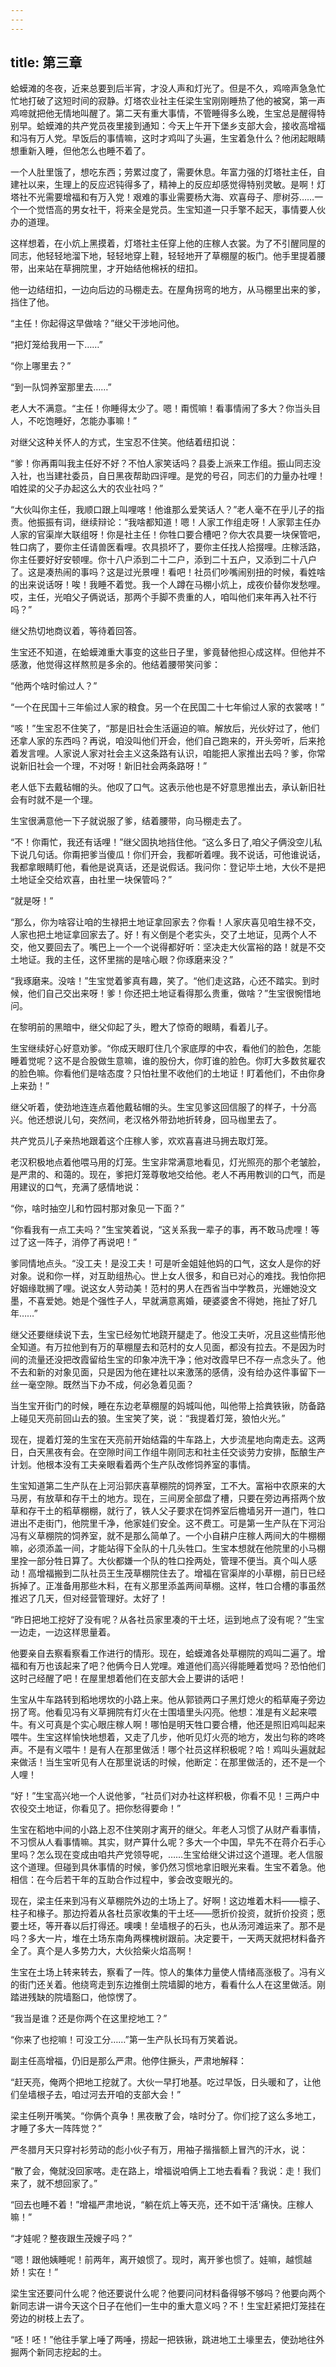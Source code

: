 ```yaml
---
---
---
```

title: 第三章
---




蛤蟆滩的冬夜，近来总要到后半宵，才没人声和灯光了。但是不久，鸡啼声急急忙忙地打破了这短时间的寂静。灯塔农业社主任梁生宝刚刚睡热了他的被窝，第一声鸡啼就把他无情地叫醒了。第二天有重大事情，不管睡得多么晚，生宝总是醒得特别早。蛤蟆滩的共产党员夜里接到通知：今天上午开下堡乡支部大会，接收高增福和冯有万人党。早饭后的事情嘛，这时才鸡叫了头遍，生宝着急什么？他闭起眼睛想重新入睡，但他怎么也睡不着了。

一个人肚里饿了，想吃东西；劳累过度了，需要休息。年富力强的灯塔社主任，自建社以来，生理上的反应迟钝得多了，精神上的反应却感觉得特别灵敏。是啊！灯塔社不光需要增福和有万入党！艰难的事业需要杨大海、欢喜母子、廖树芬……一个一个觉悟高的男女社干，将来全是党员。生宝知道一只手擎不起天，事情要人伙办的道理。

这样想着，在小炕上黑摸着，灯塔社主任穿上他的庄稼人衣裳。为了不引醒同屋的同志，他轻轻地溜下地，轻轻地穿上鞋，轻轻地开了草棚屋的板门。他手里提着腰带，出来站在草拥院里，才开始结他棉袄的纽扣。

他一边结纽扣，一边向后边的马棚走去。在屋角拐弯的地方，从马棚里出来的爹，挡住了他。

“主任！你起得这早做啥？”继父干涉地问他。

“把灯笼给我用一下……”

“你上哪里去？”

“到一队饲养室那里去……”

老人大不满意。“主任！你睡得太少了。嗯！甭慌嘛！看事情闹了多大？你当头目人，不吃饱睡好，怎能办事嘛！”

对继父这种关怀人的方式，生宝忍不住笑。他结着纽扣说：

“爹！你再甭叫我主任好不好？不怕人家笑话吗？县委上派来工作组。振山同志没入社，也当建社委员，自日黑夜帮助四评哩。是党的号召，同志们的力量办社哩！咱姓梁的父子办起这么大的农业社吗？”

“大伙叫你主任，我顺口跟上叫哩喀！他谁那么爱笑话人？”老人毫不在乎儿子的指责。他振振有词，继续辩论：“我啥都知道！嗯！人家工作组走呀！人家郭主任办人家的官渠岸大联组呀！你是社主任！你牲口要合槽吧？你大农具要一块保管吧，牲口病了，要你主任请兽医看哩。农具损坏了，要你主任找人拾掇哩。庄稼活路，你主任要好好安顿哩。你十八户添到二十二户，添到二十五户，又添到二十八户了。这是凑热闹的事吗？这是过光景哩！看吧！社员们吵嘴闹别扭的时候，看姓啥的出来说话呀！唉！我睡不着觉。我一个人蹲在马棚小炕上，成夜价替你发愁哩。哎，主任，光咱父子俩说话，那两个手脚不贵重的人，咱叫他们来年再入社不行吗？”

继父热切地商议着，等待着回答。

生宝还不知道，在蛤蟆滩重大事变的这些日子里，爹竟替他担心成这样。但他并不感激，他觉得这样熬煎是多余的。他结着腰带笑问爹：

“他两个啥时偷过人？”

“一个在民国十三年偷过人家的粮食。另一个在民国二十七年偷过人家的衣裳喀！”

“咳！”生宝忍不住笑了，“那是旧社会生活逼迫的嘛。解放后，光伙好过了，他们还拿人家的东西吗？再说，咱没叫他们开会，他们自己跑来的，开头旁听，后来抢着发言哩。人家说人家对社会主义这条路有认识，咱能把人家推出去吗？爹，你常说新旧社会一个理，不对呀！新旧社会两条路呀！”

老人低下去戴毡帽的头。他叹了口气。这表示他也是不好意思推出去，承认新旧社会有时就不是一个理。

生宝很满意他一下子就说服了爹，结着腰带，向马棚走去了。

“不！你甭忙，我还有话哩！”继父固执地挡住他。“这么多日了,咱父子俩没空儿私下说几句话。你甭把爹当傻瓜！你们开会，我都听着哩。我不说话，可他谁说话，我都拿眼睛盯他，看他是说真话，还是说假话。我问你：登记毕土地，大伙不是把土地证全交给欢喜，由社里一块保管吗？”

“就是呀！”

“那么，你为啥容让咱的生禄把土地证拿回家去？你看！人家庆喜见咱生禄不交，人家也把土地证拿回家去了。好！有义倒是个老实头，交了土地证，见两个人不交，他又要回去了。嘴巴上一个一个说得都好听：坚决走大伙富裕的路！就是不交土地证。我的主任，这怀里揣的是啥心眼？你琢磨来没？”

“我琢磨来。没啥！”生宝觉着爹真有趣，笑了。“他们走这路，心还不踏实。到时候，他们自己交出来呀！爹！你还把土地证看得那么贵重，做啥？”生宝很惋惜地问。

在黎明前的黑暗中，继父仰起了头，瞪大了惊奇的眼睛，看着儿子。

生宝继续好心好意劝爹。“你成天眼盯住几个家底厚的中农，看他们的脸色，怎能睡着觉呢？这不是合股做生意嘛，谁的股份大，你盯谁的脸色。你盯大多数贫雇农的脸色嘛。你看他们是啥态度？只怕社里不收他们的土地证！盯着他们，不由你身上来劲！”

继父听着，使劲地连连点着他戴毡帽的头。生宝见爹这回信服了的样子，十分高兴。他还想说儿句，突然间，老汉格外带劲地折转身，回马枷里去了。

共产党员儿子亲热地跟着这个庄稼人爹，欢欢喜喜进马拥去取灯笼。

老汉积极地点着他喂马用的灯笼。生宝非常满意地看见，灯光照亮的那个老皱脸，是严肃的、和蔼的。现在，爹把灯笼尊敬地交给他。老人不再用教训的口气，而是用建议的口气，充满了感情地说：

“你，啥时抽空儿和竹园村那对象见一下面？”

“你看我有一点工夫吗？”生宝笑着说，“这关系我一辈子的事，再不敢马虎哩！等过了这一阵子，消停了再说吧！”

爹同情地点头。“没工夫！是没工夫！可是听金姐娃他妈的口气，这女人是你的好对象。说和你一样，对互助组热心。世上女人很多，和自已对心的难找。我怕你把好姻缘耽搁了哩。说这女人劳动美！范村的男人在西省当中学教员，光姗她没文墨，不喜爱她。她是个强性子人，早就满意离婚，硬婆婆舍不得她，拖扯了好几年……”

继父还要继续说下去，生宝已经匆忙地跷开腿走了。他没工夫听，况且这些情形他全知道。有万拉他到有万的草棚屋去和范村的女人见面，都没有拉去。不是因为时间的流量还没把改霞留给生宝的印象冲洗干净；他对改霞早巳不存一点念头了。他不去和新的对象见面，只是因为他在建社以来激荡的感倩，没有给办这件事留下一丝一毫空隙。既然当下办不成，何必急着见面？

当生宝开街门的时候，睡在东边老草棚屋的妈城叫他，叫他带上拾粪铁锹，防备路上碰见天亮前回山去的狼。生宝笑了笑，说：“我提着灯笼，狼怕火光。”

现在，提着灯笼的生宝在天亮前开始结霜的牛车路上，大步流星地向南走去。这两日，白天黑夜有会。在空隙时间工作组牛刚同志和社主任交谈劳力安排，酝酿生产计划。他根本没有工夫亲眼看着两个生产队改修饲养室的事情。

生宝知道第二生产队在上河沿郭庆喜草棚院的饲养室，工不大。富裕中农原来的大马房，有放草和存干土的地方。现在，三间房全部盘了槽，只要在旁边再搭两个放草和存干土的稻草棚棚，就行了，铁人父子要求在饲养室后檐墙另开一道门，牲口进出不走街门，他院里千净，他家娃们安全。这不费工。可是第一生产队在下河沿冯有义草棚院的饲养室，就不是那么简单了。一个小自耕户庄稼人两间大的牛棚棚嘛，必须添盖一间，才能站得下全队的十几头牲口。生宝本想就在他院里的小马棚里拴一部分牲日算了。大伙都嫌一个队的牲口拴两处，管理不便当。真个叫人感动！高增福搬到二队社员王生茂草棚院住去了。增福在官渠岸的小草棚，前日已经拆掉了。正准备用那些木料，在有义那里添盖两间草棚。这样，牲口合槽的事虽然推迟了几天，但对经营管理好。太好了！

“昨日把地工挖好了没有呢？从各社员家里凑的干土坯，运到地点了没有呢？”生宝一边走，一边这样思量着。

他要亲自去察看察看工作进行的情形。现在，蛤蟆滩各处草棚院的鸡叫二遍了。增福和有万也该起来了吧？他俩今日人党哩。难道他们高兴得能睡着觉吗？恐怕他们这时己经醒了吧！在屋里想着他们在支部大会上要讲的话吧！

生宝从牛车路转到稻地塄坎的小路上来。他从郭锁两口子黑灯熄火的稻草庵子旁边拐了弯。他看见冯有义草拥院有灯火在士围墙里头闪亮。他想：准是有义起来喂牛。有义可真是个实心眼庄稼人啊！哪怕是明天牲口要合槽，他还是照旧鸡叫起来喂牛。生宝这样愉快地想着，又走了几步，他听见灯火亮的地方，发出匀称的咚咚声。不是有义喂牛！是有人在那里做活！哪个社员这样积极呢？哈！鸡叫头遍就起来做活！当生宝听见有人在那里说话的时候，他断定：在那里做活的，还不是一个人哩！

“好！”生宝高兴地一个人说他爹，“社员们对办社这样积极，你看不见！三两户中农役交土地证，你看见了。把你愁得要命！”

生宝在稻地中间的小路上忍不住笑刚才离开的继父。年老人习惯了从财产看事情，不习惯从人看事情嘛。其实，财产算什么呢？多大一个中国，早先不在蒋介石手心里吗？怎么现在变成由咱共产党领导呢，……生宝给继父讲过这个道理。老人信服这个道理。但碰到具休事情的时候，爹仍然习惯地拿旧眼光来看。生宝不着急。他相信：在今后若干年的互助合作过程中，爹会改变眼光的。

现在，梁主任来到冯有义草棚院外边的土场上了。好啊！这边堆着木料——檩子、柱子和椽子。那边捋着从各杜员家收集的干土坯——愿折价投资，就折价投资；愿要土坯，等开春以后打得还。噢噢！垒墙根子的石头，也从汤河滩运来了。那不是吗？多大一片，堆在土场东南角两棵槐树跟前。决定要干，一天两天就把材料备齐全了。真个是人多势力大，大伙拾柴火焰高啊！

生宝在土场上转来转去，察看了一阵。惊人的集体力量使人情绪高涨极了。冯有义的街门还关着。他绕弯走到东边推倒土院墙脚的地方，看看什么人在这里做活。刚踏进残缺的院墙豁口，他惊愣了。

“我当是谁？还是你两个在这里挖地工？”

“你来了也挖嘛！可没工分……”第一生产队长玛有万笑着说。

副主任高增福，仍旧是那么严肃。他停住撅头，严肃地解释：

“赶天亮，俺两个把地工挖就了。大伙一早打地基。吃过早饭，日头暖和了，让他们垒墙根子去，咱过河去开咱的支部大会！”

梁主任咧开嘴笑。“你俩个真争！黑夜散了会，啥时分了。你们挖了这么多地工，才睡了多大一阵阵觉？”

严冬腊月天只穿衬衫劳动的彪小伙子有万，用袖子揩揩额上冒汽的汗水，说：

“散了会，俺就没回家喀。走在路上，增福说咱俩上工地去看看？我说：走！我们来了，就不想回家了。”

“回去也睡不着！”增福严肃地说，“躺在炕上等天亮，还不如干活'痛快。庄稼人嘛！”

“才娃呢？整夜跟生茂嫂子吗？”

“嗯！跟他姨睡呢！前两年，离开娘惯了。现时，离开爹也惯了。娃嘛，越惯越娇！实在！”

梁生宝还要问什么呢？他还要说什么呢？他要问问材料备得够不够吗？他要向两个新同志讲一讲今天这个日子在他们一生中的重大意义吗？不！生宝赶紧把灯笼挂在旁边的树枝上去了。

“呸！呸！”他往手掌上唾了两唾，捞起一把铁锹，跳进地工土壕里去，使劲地往外掘两个新同志挖起的土。





